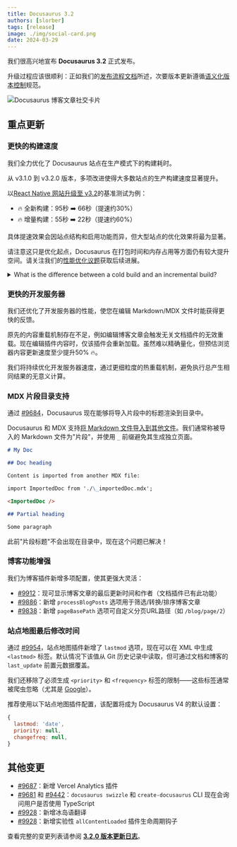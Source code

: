 ```yaml
---
title: Docusaurus 3.2
authors: [slorber]
tags: [release]
image: ./img/social-card.png
date: 2024-03-29
---
```


我们很高兴地宣布 **Docusaurus 3.2** 正式发布。

升级过程应该很顺利：正如我们的[发布流程文档](/community/release-process)所述，次要版本更新遵循[语义化版本控制](https://semver.org/)规范。

![Docusaurus 博客文章社交卡片](./img/social-card.png)

<!--truncate-->


## 重点更新

### 更快的构建速度

我们全力优化了 Docusaurus 站点在生产模式下的构建耗时。

从 v3.1.0 到 v3.2.0 版本，多项改进使得大多数站点的生产构建速度显著提升。

以[React Native 网站升级至 v3.2](https://github.com/facebook/react-native-website/pull/4072)的基准测试为例：

- 🔥 全新构建：95秒 ➡️ 66秒（提速约30%）
- 🔥 增量构建：55秒 ➡️ 22秒（提速约60%）

具体提速效果会因站点结构和启用功能而异，但大型站点的优化效果将最为显著。

请注意这只是优化起点，Docusaurus 在打包时间和内存占用等方面仍有较大提升空间。请关注我们的[性能优化议题](https://github.com/facebook/docusaurus/issues/4765)获取后续进展。

<details>
  <summary>What is the difference between a cold build and an incremental build?</summary>

A cold build is when the Docusaurus caches are empty, generally after running `docusaurus clear`.

An incremental build happens when you run another time the `docusaurus build` command. Docusaurus automatically tries to "re-use" computations from former builds to make subsequent builds faster. In practice it's based on [Webpack persistent caching](https://webpack.js.org/guides/build-performance/#persistent-cache). To enable incremental builds on your CI server, you can persist the `node_modules/.cache` folder across builds.

</details>

### 更快的开发服务器

我们还优化了开发服务器的性能，使您在编辑 Markdown/MDX 文件时能获得更快的反馈。

原先的内容重载机制存在不足，例如编辑博客文章会触发无关文档插件的无效重载。现在编辑插件内容时，仅该插件会重新加载。虽然难以精确量化，但预估浏览器内容更新速度至少提升50% 🔥。

我们将持续优化开发服务器速度，通过更细粒度的热重载机制，避免执行总产生相同结果的无意义计算。

### MDX 片段目录支持

通过 [#9684](https://github.com/facebook/docusaurus/pull/9684)，Docusaurus 现在能够将导入片段中的标题渲染到目录中。

Docusaurus 和 MDX 支持[将 Markdown 文件导入到其他文件](/docs/markdown-features/react#importing-markdown)。我们通常称被导入的 Markdown 文件为"片段"，并使用 `_` 前缀避免其生成独立页面。

```md title="myDoc.mdx"
# My Doc

## Doc heading

Content is imported from another MDX file:

import ImportedDoc from './\_importedDoc.mdx';

<ImportedDoc />
```

```md title="_myPartial.mdx"
## Partial heading

Some paragraph
```

此前"片段标题"不会出现在目录中，现在这个问题已解决！

### 博客功能增强

我们为博客插件新增多项配置，使其更强大灵活：

- [#9912](https://github.com/facebook/docusaurus/pull/9912)：现可显示博客文章的最后更新时间和作者（文档插件已有此功能）
- [#9886](https://github.com/facebook/docusaurus/pull/9886)：新增 `processBlogPosts` 选项用于筛选/转换/排序博客文章
- [#9838](https://github.com/facebook/docusaurus/pull/9838)：新增 `pageBasePath` 选项可自定义分页URL路径（如 `/blog/page/2`）

### 站点地图最后修改时间

通过 [#9954](https://github.com/facebook/docusaurus/pull/9954)，站点地图插件新增了 `lastmod` 选项，现在可以在 XML 中生成 `<lastmod>` 标签。默认情况下该值从 Git 历史记录中读取，但可通过文档和博客的 `last_update` 前置元数据覆盖。

我们还移除了必须生成 `<priority>` 和 `<frequency>` 标签的限制——这些标签通常被爬虫忽略（尤其是 [Google](https://developers.google.com/search/blog/2023/06/sitemaps-lastmod-ping)）。

推荐使用以下站点地图插件配置，该配置将成为 Docusaurus V4 的默认设置：

```js
{
  lastmod: 'date',
  priority: null,
  changefreq: null,
}
```

## 其他变更

- [#9687](https://github.com/facebook/docusaurus/pull/9687)：新增 Vercel Analytics 插件
- [#9681](https://github.com/facebook/docusaurus/pull/9681) 和 [#9442](https://github.com/facebook/docusaurus/pull/9442)：`docusaurus swizzle` 和 `create-docusaurus` CLI 现在会询问用户是否使用 TypeScript
- [#9928](https://github.com/facebook/docusaurus/pull/9928)：新增冰岛语翻译
- [#9928](https://github.com/facebook/docusaurus/pull/9931)：新增实验性 `allContentLoaded` 插件生命周期钩子

查看完整的变更列表请参阅 **[3.2.0 版本更新日志](/changelog/3.2.0)**。